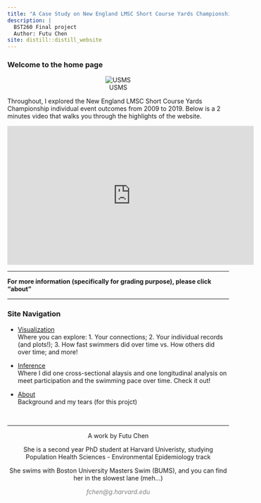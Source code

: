 ```yaml
---
title: "A Case Study on New England LMSC Short Course Yards Championship: 2009-2019"
description: | 
  BST260 Final project  
  Author: Futu Chen
site: distill::distill_website
---
```

### Welcome to the home page 

<center>
![USMS](https://www.usms.org/-/media/usms/developers/images/logo/usmslogo.png)
</center>

Throughout, I explored the New England LMSC Short Course Yards Championship individual event outcomes from 2009 to 2019. Below is a 2 minutes video that walks you through the highlights of the website.

<iframe width="560" height="315" src="https://www.youtube.com/embed/1n76FNluEjI" frameborder="0" allow="accelerometer; autoplay; encrypted-media; gyroscope; picture-in-picture" allowfullscreen></iframe>
  
***
**For more information (specifically for grading purpose), please click "about"**

***


<style>
div.blue { background-color:#AED6F1 ; border-radius: 5px; padding: 20px;}
</style>
<div class = "blue">
### Site Navigation 
- [Visualization](https://madaopt.github.io/Masters-swimmers/visual.html)  
Where you can explore: 1. Your connections; 2. Your individual records (and plots!); 3. How fast swimmers did over time vs. How others did over time; and more!

- [Inference](https://madaopt.github.io/Masters-swimmers/inf.html)  
Where I did one cross-sectional alaysis and one longitudinal analysis on meet participation and the swimming pace over time. Check it out!

- [About](https://madaopt.github.io/Masters-swimmers/about.html)  
Background and my tears (for this projct)

</div>




&nbsp;
<hr />
<p style="text-align: center;">A work by Futu Chen</p>
<p style="text-align: center;">She is a second year PhD student at Harvard Univeristy, studying Population Health Sciences - Environmental Epidemiology track</p>
<p style="text-align: center;">She swims with Boston University Masters Swim (BUMS), and you can find her in the slowest lane (meh...)</p>
<p style="text-align: center;"><span style="color: #808080;"><em>fchen@g.harvard.edu</em></span></p>
<!-- Add icon library -->
<link rel="stylesheet" href="https://cdnjs.cloudflare.com/ajax/libs/font-awesome/4.7.0/css/font-awesome.min.css">
<!-- Add font awesome icons -->
<p style="text-align: center;">
    <a href="https://www.linkedin.com/in/futu-c-590aa5b6/" class="fa fa-linkedin"></a>
    <a href="https://github.com/madaopt/Masters-swimmers" class="fa fa-github"></a>
</p>

&nbsp;

